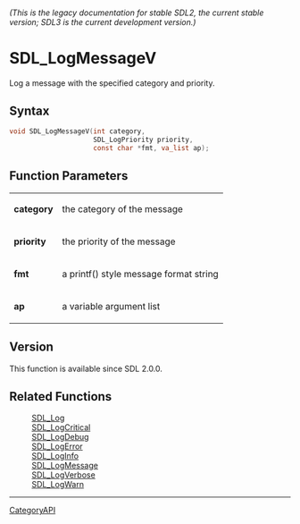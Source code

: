 ====== (This is the legacy documentation for stable SDL2, the current stable version; SDL3 is the current development version.) ======
= SDL_LogMessageV =

Log a message with the specified category and priority.

== Syntax ==

<syntaxhighlight lang='c'>
void SDL_LogMessageV(int category,
                     SDL_LogPriority priority,
                     const char *fmt, va_list ap);
</syntaxhighlight>

== Function Parameters ==

{|
|'''category'''
|the category of the message
|-
|'''priority'''
|the priority of the message
|-
|'''fmt'''
|a printf() style message format string
|-
|'''ap'''
|a variable argument list
|}

== Version ==

This function is available since SDL 2.0.0.

== Related Functions ==

:[[SDL_Log]]
:[[SDL_LogCritical]]
:[[SDL_LogDebug]]
:[[SDL_LogError]]
:[[SDL_LogInfo]]
:[[SDL_LogMessage]]
:[[SDL_LogVerbose]]
:[[SDL_LogWarn]]

----
[[CategoryAPI]]


